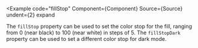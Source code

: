 
<Example
  code="fillStop"
  Component={Component}
  Source={Source}
  undent={2}
  expand
>
  The `fillStop` property can be used to set the color stop for the fill,
  ranging from 0 (near black) to 100 (near white) in steps of 5.  The
  `fillStopDark` property can be used to set a different color stop for dark
  mode.
</Example>
